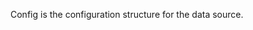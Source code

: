<!-- Code generated from the comments of the Config struct in datasource/parametermanager/data.go; DO NOT EDIT MANUALLY -->

Config is the configuration structure for the data source.

<!-- End of code generated from the comments of the Config struct in datasource/parametermanager/data.go; -->
